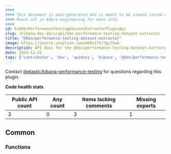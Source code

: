 ```yaml
---
####
#### This document is auto-generated and is meant to be viewed inside our experimental, new docs system.
#### Reach out in #docs-engineering for more info.
####
id: kibKbnPerformanceTestingDatasetExtractorPluginApi
slug: /kibana-dev-docs/api/kbn-performance-testing-dataset-extractor
title: "@kbn/performance-testing-dataset-extractor"
image: https://source.unsplash.com/400x175/?github
description: API docs for the @kbn/performance-testing-dataset-extractor plugin
date: 2024-11-21
tags: ['contributor', 'dev', 'apidocs', 'kibana', '@kbn/performance-testing-dataset-extractor']
---
```




Contact [@elastic/kibana-performance-testing](https://github.com/orgs/elastic/teams/kibana-performance-testing) for questions regarding this plugin.

**Code health stats**

| Public API count  | Any count | Items lacking comments | Missing exports |
|-------------------|-----------|------------------------|-----------------|
| 3 | 0 | 3 | 1 |

## Common

### Functions
<DocDefinitionList data={kbnPerformanceTestingDatasetExtractorObj.common.functions}/>

